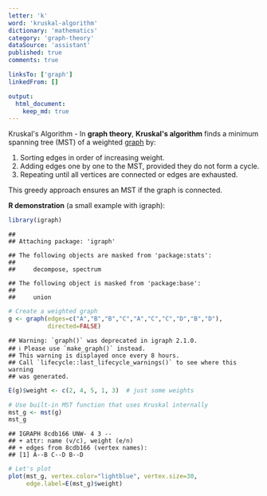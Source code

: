```yaml
---
letter: 'k'
word: 'kruskal-algorithm'
dictionary: 'mathematics'
category: 'graph-theory'
dataSource: 'assistant'
published: true
comments: true

linksTo: ['graph']
linkedFrom: []

output:
  html_document:
    keep_md: true
---
```




<a id="kruskal-algorithm">Kruskal's Algorithm</a> - In **graph theory**, **Kruskal's algorithm** finds a minimum spanning tree (MST) of a weighted [graph](#graph) by:

1. Sorting edges in order of increasing weight.
2. Adding edges one by one to the MST, provided they do not form a cycle.
3. Repeating until all vertices are connected or edges are exhausted.

This greedy approach ensures an MST if the graph is connected. 

**R demonstration** (a small example with igraph):


``` r
library(igraph)
```

```
## 
## Attaching package: 'igraph'
```

```
## The following objects are masked from 'package:stats':
## 
##     decompose, spectrum
```

```
## The following object is masked from 'package:base':
## 
##     union
```

``` r
# Create a weighted graph
g <- graph(edges=c("A","B","B","C","A","C","C","D","B","D"),
           directed=FALSE)
```

```
## Warning: `graph()` was deprecated in igraph 2.1.0.
## ℹ Please use `make_graph()` instead.
## This warning is displayed once every 8 hours.
## Call `lifecycle::last_lifecycle_warnings()` to see where this warning
## was generated.
```

``` r
E(g)$weight <- c(2, 4, 5, 1, 3)  # just some weights

# Use built-in MST function that uses Kruskal internally
mst_g <- mst(g)
mst_g
```

```
## IGRAPH 8cdb166 UNW- 4 3 -- 
## + attr: name (v/c), weight (e/n)
## + edges from 8cdb166 (vertex names):
## [1] A--B C--D B--D
```

``` r
# Let's plot
plot(mst_g, vertex.color="lightblue", vertex.size=30,
     edge.label=E(mst_g)$weight)
```

<Figure src="/Users/work/Coding/derecksprojects/derecksnotes.com-playground/derecksnotes.com/client/src/app/dictionaries/mathematics/definitions/mathematics_graph-theory_k_kruskal-algorithm_files/figure-html/unnamed-chunk-1-1.png">
	
</Figure>

